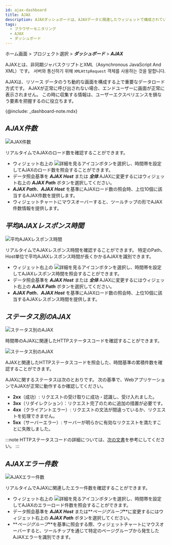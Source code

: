```yaml
---
id: ajax-dashboard
title: AJAX
description: AJAXダッシュボードは、AJAXデータと関連したウィジェットで構成されているリアルタイム統計データのダッシュボードです。
tags:
  - ブラウザーモニタリング
  - AJAX
  - ダッシュボード
---
```


ホーム画面 > プロジェクト選択 > **_ダッシュボード_** > **_AJAX_**

AJAXとは、非同期ジャバスクリプトとXML（Asynchronous JavaScript And XML）です。 서버와 통신하기 위해 `XMLHttpRequest` 객체를 사용하는 것을 말합니다. 

AJAXは、リソース データのうち動的な画面を構成する上で重要なデータロード方式です。 AJAXが正常に呼び出されない場合、エンドユーザーに画面が正常に表示されません。 この時に収集する情報は、ユーザーエクスペリエンスを損なう要素を把握するのに役立ちます。

{@include: _dashboard-note.mdx}

## **_AJAX件数_**

![AJAX件数](/img/rum-ajax-count.png)

リアルタイムでAJAXのロード数を確認することができます。

-   ウィジェット右上の ![詳細を見るアイコン](/img/ico-detail-mode.svg)ボタンを選択し、時間帯を設定してAJAXのロード数を照会することができます。 
-   データ照会基準を **_AJAX Host_** または **_全体_** AJAXに変更するにはウィジェット右上の **_AJAX Path_** ボタンを選択してください。
-   **_AJAX Path_**、**_AJAX Host_** を基準にAJAXロード数の照会時、上位10個に該当するAJAX件数を提供します。
-   ウィジェットチャートにマウスオーバーすると、ツールチップの形でAJAX件数情報を提供します。

## **_平均AJAXレスポンス時間_**

![平均AJAXレスポンス時間](/img/rum-ajax-response-time.png)

リアルタイムでAJAXレスポンス時間を確認することができます。 特定のPath、Host単位で平均AJAXレスポンス時間が長くかかるAJAXを識別できます。

-   ウィジェット右上の ![詳細を見るアイコン](/img/ico-detail-mode.svg)ボタンを選択し、時間帯を設定してAJAXレスポンス時間を照会することができます。 
-   データ照会基準を **_AJAX Host_** または **_全体_** AJAXに変更するにはウィジェット右上の **_AJAX Path_** ボタンを選択してください。
-   **_AJAX Path_**、**_AJAX Host_** を基準にAJAXロード数の照会時、上位10個に該当するAJAXレスポンス時間を提供します。

## **_ステータス別のAJAX_**

![ステータス別のAJAX](/img/rum-ajax-status.png)

時間帯のAJAXに関連したHTTPステータスコードを確認することができます。

![ステータス別のAJAX](/img/rum-ajax-status-count.png)

AJAXと関連したHTTPステータスコードを照会した、時間基準の累積件数を確認することができます。

AJAXに関するステータスは次のとおりです。 次の基準で、WebアプリケーションでAJAXが正常に動作するか確認してください。

-   **2xx**（成功）: リクエストの受け取りに成功・認識し、受け入れました。
-   **3xx**（リダイレクション）：リクエスト完了のために追加の措置が必要です。
-   **4xx**（クライアントエラー）: リクエストの文法が間違っているか、リクエストを処理できません。
-   **5xx**（サーバーエラー）: サーバーが明らかに有効なリクエストを満たすことに失敗しました。

:::note
HTTPステータスコードの詳細については、[次の文書](https://www.whatap.io/ko/blog/40/)を参考にしてください。
:::

## **_AJAXエラー件数_**

![AJAXエラー件数](/img/rum-ajax-error-count.png)

リアルタイムでAJAXに関連したエラー件数を確認することができます。

-   ウィジェット右上の ![詳細を見るアイコン](/img/ico-detail-mode.svg)ボタンを選択し、時間帯を設定してAJAXのエラーロード件数を照会することができます。 
-   データ照会基準を **_AJAX Host_** または**_ページグループ_**に変更するにはウィジェット右上の **_AJAX Path_** ボタンを選択してください。
-   **_ページグループ_**を基準に照会する際、ウィジェットチャートにマウスオーバーすると、ツールチップを通じて特定のページグループから発生したAJAXエラーを識別できます。
